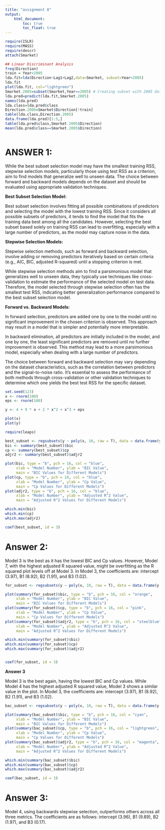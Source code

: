 ```yaml
---
title: "assignment 8"
output:
    html_document:
        toc: true
        toc_float: true
---
```


```r

require(ISLR)
require(MASS)
require(descr)
attach(Smarket)

## Linear Discriminant Analysis
freq(Direction)
train = Year<2005
lda.fit=lda(Direction~Lag1+Lag2,data=Smarket, subset=Year<2005)
lda.fit
plot(lda.fit, col="lightgreen")
Smarket.2005=subset(Smarket,Year==2005) # Creating subset with 2005 data for prediction
lda.pred=predict(lda.fit,Smarket.2005)
names(lda.pred)
lda.class=lda.pred$class
Direction.2005=Smarket$Direction[!train] 
table(lda.class,Direction.2005) 
data.frame(lda.pred)[1:5,]
table(lda.pred$class,Smarket.2005$Direction)
mean(lda.pred$class==Smarket.2005$Direction)



```

# ANSWER 1:

While the best subset selection model may have the smallest training RSS, stepwise selection models, particularly those using test RSS as a criterion, aim to find models that generalize well to unseen data. The choice between forward and backward models depends on the dataset and should be evaluated using appropriate validation techniques.

**Best Subset Selection Model:**

Best subset selection involves fitting all possible combinations of predictors and selecting the model with the lowest training RSS. Since it considers all possible subsets of predictors, it tends to find the model that fits the training data best among all the candidates. However, selecting the best subset based solely on training RSS can lead to overfitting, especially with a large number of predictors, as the model may capture noise in the data.

**Stepwise Selection Models:**

Stepwise selection methods, such as forward and backward selection, involve adding or removing predictors iteratively based on certain criteria (e.g., AIC, BIC, adjusted R-squared) until a stopping criterion is met.

While stepwise selection methods aim to find a parsimonious model that generalizes well to unseen data, they typically use techniques like cross-validation to estimate the performance of the selected model on test data.
Therefore, the model selected through stepwise selection often has the smallest test RSS, indicating better generalization performance compared to the best subset selection model.

**Forward vs. Backward Models:**

In forward selection, predictors are added one by one to the model until no significant improvement in the chosen criterion is observed. This approach may result in a model that is simpler and potentially more interpretable.

In backward elimination, all predictors are initially included in the model, and one by one, the least significant predictors are removed until no further improvement is observed. This method may lead to a more parsimonious model, especially when dealing with a large number of predictors.

The choice between forward and backward selection may vary depending on the dataset characteristics, such as the correlation between predictors and the signal-to-noise ratio. It's essential to assess the performance of both methods through cross-validation or other validation techniques to determine which one yields the best test RSS for the specific dataset.


```R
set.seed(123)
x <- rnorm(100)
eps <- rnorm(100)

y <- 4 + 9 * x + 2 * x^2 + x^3 + eps

plot(x)
plot(y)

require(leaps)

best_subset <- regsubsets(y ~ poly(x, 10, raw = T), data = data.frame(y,x, nvmax = 10))
bic <- summary(best_subset)$bic
cp <- summary(best_subset)$cp
adjr2 <- summary(best_subset)$adjr2

plot(bic, type = "b", pch = 16, col = "blue", 
     xlab = "Model Number", ylab = "BIC Value", 
     main = "BIC Values for Different Models")
plot(cp, type = "b", pch = 16, col = "blue", 
     xlab = "Model Number", ylab = "Cp Value", 
     main = "Cp Values for Different Models")
plot(adjr2, type = "b", pch = 16, col = "blue", 
     xlab = "Model Number", ylab = "Adjusted R^2 Value", 
     main = "Adjusted R^2 Values for Different Models")

which.min(bic)
which.min(cp)
which.max(adjr2)

coef(best_subset, id = 3)
```

# Answer 2:

Model 3 is the best as it has the lowest BIC and Cp values. However, Model 7, with the highest adjusted R squared value, might be overfitting as the R squared plot levels off at Model 3. In Model 3, the coefficients are: intercept (3.97), B1 (8.92), B2 (1.91), and B3 (1.02).

```R
for_subset <- regsubsets(y ~ poly(x, 10, raw = T), data = data.frame(y,x, nvmax = 10), method = "forward")

plot(summary(for_subset)$bic, type = "b", pch = 16, col = "orange", 
     xlab = "Model Number", ylab = "BIC Value", 
     main = "BIC Values for Different Models")
plot(summary(for_subset)$cp, type = "b", pch = 16, col = "pink", 
     xlab = "Model Number", ylab = "Cp Value", 
     main = "Cp Values for Different Models")
plot(summary(for_subset)$adjr2, type = "b", pch = 16, col = "steelblue", 
     xlab = "Model Number", ylab = "Adjusted R^2 Value", 
     main = "Adjusted R^2 Values for Different Models")

which.min(summary(for_subset)$bic)
which.min(summary(for_subset)$cp)
which.max(summary(for_subset)$adjr2)


coef(for_subset, id = 3)
```

**Answer 3**

Model 3 is the best again, having the lowest BIC and Cp values. While Model 4 has the highest adjusted R squared value, Model 3 shows a similar value in the plot. In Model 3, the coefficients are: intercept (3.97), B1 (8.92), B2 (1.91), and B3 (1.02).

```R
bac_subset <- regsubsets(y ~ poly(x, 10, raw = T), data = data.frame(y,x, nvmax = 10), method = "backward")

plot(summary(bac_subset)$bic, type = "b", pch = 16, col = "cyan", 
     xlab = "Model Number", ylab = "BIC Value", 
     main = "BIC Values for Different Models")
plot(summary(bac_subset)$cp, type = "b", pch = 16, col = "lightgreen", 
     xlab = "Model Number", ylab = "Cp Value", 
     main = "Cp Values for Different Models")
plot(summary(bac_subset)$adjr2, type = "b", pch = 16, col = "magenta", 
     xlab = "Model Number", ylab = "Adjusted R^2 Value", 
     main = "Adjusted R^2 Values for Different Models")

which.min(summary(bac_subset)$bic)
which.min(summary(bac_subset)$cp)
which.max(summary(bac_subset)$adjr2)

coef(bac_subset, id = 3)
```


# Answer 3:

Model 4, using backwards stepwise selection, outperforms others across all three metrics. The coefficients are as follows: intercept (3.96), B1 (9.89), B2 (1.97), and B3 (0.17).
